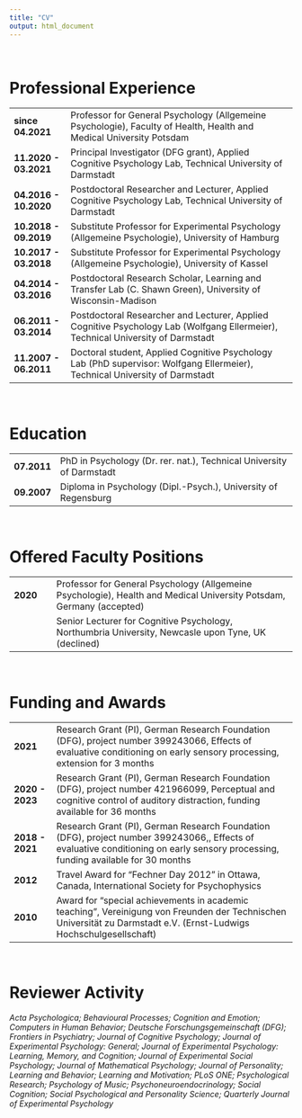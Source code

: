 ```yaml
---
title: "CV"
output: html_document
---
```


<br>

# **Professional Experience**

<table>
<col style="width:20%">
<col style="width:80%">
<tr>
  <td> **since 04.2021**</td>
  <td>Professor for General Psychology (Allgemeine Psychologie), Faculty of Health, Health and Medical University Potsdam</td>
</tr>
<tr>
  <td>**11.2020 - 03.2021**</td>
  <td>Principal Investigator (DFG grant), Applied Cognitive Psychology Lab, Technical University of Darmstadt</td>
</tr>
<tr>
  <td>**04.2016 - 10.2020**</td>
  <td>Postdoctoral Researcher and Lecturer, Applied Cognitive Psychology Lab, Technical University of Darmstadt</td>
</tr>
<tr>
  <td>**10.2018 - 09.2019**</td>
  <td>Substitute Professor for Experimental Psychology (Allgemeine Psychologie), University of Hamburg</td>
</tr>
<tr>
  <td>**10.2017 - 03.2018**</td>
  <td>Substitute Professor for Experimental Psychology (Allgemeine Psychologie), University of Kassel</td>
</tr>
<tr>
  <td>**04.2014 - 03.2016**</td>
  <td>Postdoctoral Research Scholar, Learning and Transfer Lab (C. Shawn Green), University of Wisconsin-Madison</td>
</tr>
<tr>
  <td>**06.2011 - 03.2014**</td>
  <td>Postdoctoral Researcher and Lecturer, Applied Cognitive Psychology Lab (Wolfgang Ellermeier), Technical University of Darmstadt</td>
</tr>
<tr>
  <td>**11.2007 - 06.2011**</td>
  <td>Doctoral student, Applied Cognitive Psychology Lab (PhD supervisor: Wolfgang Ellermeier), Technical University of Darmstadt</td>
</tr>
</table>

<br>

# **Education**

<table>
<col style="width:15%">
<col style="width:85%">
<tr>
  <td>**07.2011**</td>
  <td>PhD in Psychology (Dr. rer. nat.), Technical University of Darmstadt</td>
</tr>
<tr>
  <td>**09.2007**</td>
  <td>Diploma in Psychology (Dipl.-Psych.), University of Regensburg</td>
</tr>
</table>

<br>

# **Offered Faculty Positions**

<table>
<col style="width:15%">
<col style="width:85%">
<tr>
  <td>**2020**</td>
  <td>Professor for General Psychology (Allgemeine Psychologie), Health and Medical University Potsdam, Germany (accepted)</td>
</tr>
<tr>
  <td></td>
  <td>Senior Lecturer for Cognitive Psychology, Northumbria University, Newcasle upon Tyne, UK (declined)</td>
</tr>

</table>

<br>

# **Funding and Awards**

<table>
<col style="width:15%">
<col style="width:85%">
<tr>
  <td>**2021**</td>
  <td>Research Grant (PI), German Research Foundation (DFG), project number 399243066, Effects of evaluative conditioning on early sensory processing, extension for 3 months</td>
</tr>
<tr>
  <td>**2020 - 2023**</td>
  <td>Research Grant (PI), German Research Foundation (DFG), project number 421966099, Perceptual and cognitive control of auditory distraction, funding available for 36 months</td>
</tr>
<tr>
  <td>**2018 - 2021**</td>
  <td>Research Grant (PI), German Research Foundation (DFG), project number 399243066,, Effects of evaluative conditioning on early sensory processing, funding available for 30 months</td>
</tr>
<tr>
  <td>**2012**</td>
  <td>Travel Award for “Fechner Day 2012” in Ottawa, Canada, International Society for Psychophysics</td>
</tr>
<tr>
  <td>**2010**</td>
  <td>Award for “special achievements in academic teaching”, Vereinigung von Freunden der Technischen Universität zu Darmstadt e.V. (Ernst-Ludwigs Hochschulgesellschaft)</td>
</tr>
</table>

<br>

# **Reviewer Activity**

*Acta Psychologica; Behavioural Processes; Cognition and Emotion; Computers in Human Behavior; Deutsche Forschungsgemeinschaft (DFG);
Frontiers in Psychiatry; Journal of Cognitive Psychology; Journal of Experimental Psychology: General; Journal of Experimental Psychology: Learning, Memory, and Cognition; Journal of Experimental Social Psychology; Journal of Mathematical Psychology; Journal of Personality;
Learning and Behavior; Learning and Motivation; PLoS ONE; Psychological Research; Psychology of Music; Psychoneuroendocrinology; Social Cognition; Social Psychological and Personality Science; Quarterly Journal of Experimental Psychology*
